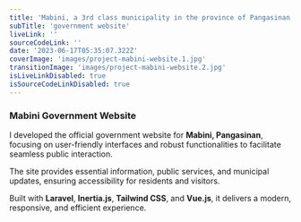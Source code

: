 ```yaml
---
title: 'Mabini, a 3rd class municipality in the province of Pangasinan, Philippines'
subTitle: 'government website'
liveLink: ''
sourceCodeLink: ''
date: '2023-06-17T05:35:07.322Z'
coverImage: 'images/project-mabini-website.1.jpg'
transitionImage: 'images/project-mabini-website.2.jpg'
isLiveLinkDisabled: true
isSourceCodeLinkDisabled: true
---
```


### Mabini Government Website

I developed the official government website for **Mabini, Pangasinan**, focusing on user-friendly interfaces and robust functionalities to facilitate seamless public interaction.

The site provides essential information, public services, and municipal updates, ensuring accessibility for residents and visitors.

Built with **Laravel**, **Inertia.js**, **Tailwind CSS**, and **Vue.js**, it delivers a modern, responsive, and efficient experience.
